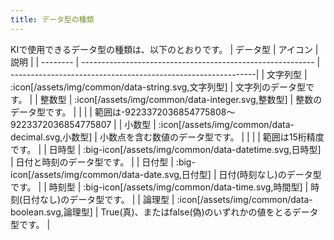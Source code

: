 ```yaml
---
title: データ型の種類
---
```


KIで使用できるデータ型の種類は、以下のとおりです。
| データ型 | アイコン                                                   | 説明                                                         |
| -------- | ---------------------------------------------------------- | -------------------------------------------------------------|
| 文字列型 | :icon[/assets/img/common/data-string.svg,文字列型]         | 文字列のデータ型です。                                       |
| 整数型   | :icon[/assets/img/common/data-integer.svg,整数型]          | 整数のデータ型です。                                         |
|          |                                                            | 範囲は-9223372036854775808～9223372036854775807              |
| 小数型   | :icon[/assets/img/common/data-decimal.svg,小数型]          | 小数点を含む数値のデータ型です。                             |
|          |                                                            | 範囲は15桁精度です。                                         |
| 日時型   | :big-icon[/assets/img/common/data-datetime.svg,日時型]     | 日付と時刻のデータ型です。                                   |
| 日付型   | :big-icon[/assets/img/common/data-date.svg,日付型]         | 日付(時刻なし)のデータ型です。                               |
| 時刻型   | :big-icon[/assets/img/common/data-time.svg,時間型]         | 時刻(日付なし)のデータ型です。                               |
| 論理型   | :icon[/assets/img/common/data-boolean.svg,論理型]          | True(真)、またはfalse(偽)のいずれかの値をとるデータ型です。  |
